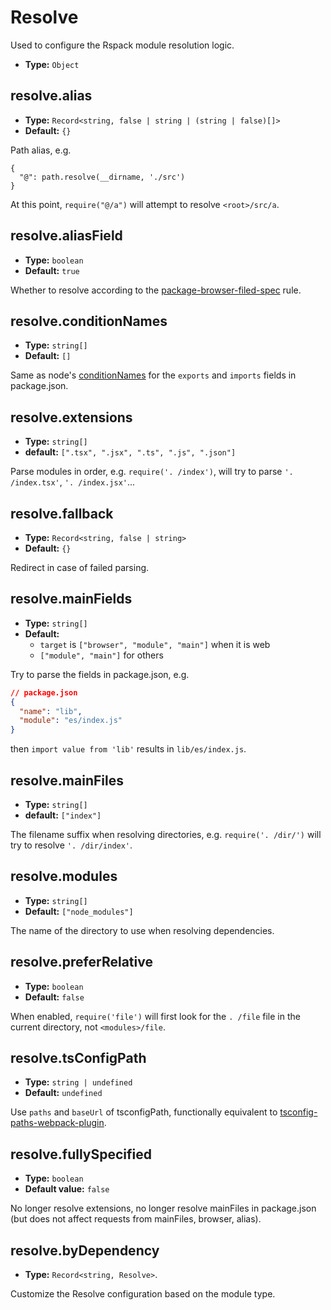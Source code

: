 # Resolve

Used to configure the Rspack module resolution logic.

- **Type:** `Object`

## resolve.alias

- **Type:** `Record<string, false | string | (string | false)[]>`
- **Default:** `{}`

Path alias, e.g.

```
{
  "@": path.resolve(__dirname, './src')
}
```

At this point, `require("@/a")` will attempt to resolve `<root>/src/a`.

## resolve.aliasField

- **Type:** `boolean`
- **Default:** `true`

Whether to resolve according to the [package-browser-filed-spec](https://github.com/defunctzombie/package-browser-field-spec) rule.

## resolve.conditionNames

- **Type:** `string[]`
- **Default:** `[]`

Same as node's [conditionNames](https://nodejs.org/api/packages.html#conditional-exports) for the `exports` and `imports` fields in package.json.

## resolve.extensions

- **Type:** `string[]`
- **default:** `[".tsx", ".jsx", ".ts", ".js", ".json"]`

Parse modules in order, e.g. `require('. /index')`, will try to parse `'. /index.tsx'`, `'. /index.jsx'`...

## resolve.fallback

- **Type:** `Record<string, false | string>`
- **Default:** `{}`

Redirect in case of failed parsing.

## resolve.mainFields

- **Type:** `string[]`
- **Default:**
  - `target` is `["browser", "module", "main"]` when it is web
  - `["module", "main"]` for others

Try to parse the fields in package.json, e.g.

```json
// package.json
{
  "name": "lib",
  "module": "es/index.js"
}
```

then `import value from 'lib'` results in `lib/es/index.js`.

## resolve.mainFiles

- **Type:** `string[]`
- **default:** `["index"]`

The filename suffix when resolving directories, e.g. `require('. /dir/')` will try to resolve `'. /dir/index'`.

## resolve.modules

- **Type:** `string[]`
- **Default:** `["node_modules"]`

The name of the directory to use when resolving dependencies.

## resolve.preferRelative

- **Type:** `boolean`
- **Default:** `false`

When enabled, `require('file')` will first look for the `. /file` file in the current directory, not `<modules>/file`.

## resolve.tsConfigPath

- **Type:** `string | undefined`
- **Default:** `undefined`

Use `paths` and `baseUrl` of tsconfigPath, functionally equivalent to [tsconfig-paths-webpack-plugin](https://www.npmjs.com/package/tsconfig-paths-webpack-plugin).

## resolve.fullySpecified

- **Type:** `boolean`
- **Default value:** `false`

No longer resolve extensions, no longer resolve mainFiles in package.json (but does not affect requests from mainFiles, browser, alias).

## resolve.byDependency

- **Type:** `Record<string, Resolve>`.

Customize the Resolve configuration based on the module type.
